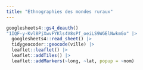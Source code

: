 ```yaml
---
title: "Ethnographies des mondes ruraux"
---
```


```r
googlesheets4::gs4_deauth()
"1IQF-y-Kvl8PjXwvFYKls4V8sPf_oeiLS9WGElNwkmGo" |> 
  googlesheets4::read_sheet() |> 
  tidygeocoder::geocode(ville) |> 
  leaflet::leaflet() |> 
  leaflet::addTiles() |> 
  leaflet::addMarkers(~long, ~lat, popup = ~nom)

```

